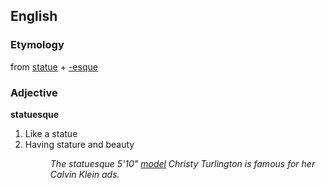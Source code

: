 ==English==
===Etymology===
from [[statue]] + [[-esque]]
===Adjective===
'''statuesque'''
#Like a statue
#Having stature and beauty
#:''The statuesque 5'10" [[model]] Christy Turlington is famous for her Calvin Klein ads.''